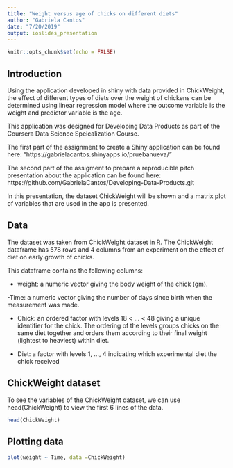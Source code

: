 ---
title: "Weight versus age of chicks on different diets"
author: "Gabriela Cantos"
date: "7/20/2019"
output: ioslides_presentation
---

```{r setup, include=FALSE}
knitr::opts_chunk$set(echo = FALSE)
```

## Introduction

Using the application developed in shiny with data provided in ChickWeight, the effect of different types of diets over the weight of chickens can be determined using linear regression model where the outcome variable is the weight and predictor variable is the age.

This application was designed for Developing Data Products as part of the Coursera Data Science Speicalization Course.

The first part of the assignment to create a Shiny application can be found here: 
"https://gabrielacantos.shinyapps.io/pruebanueva/"

The second part of the assigment to prepare a reproducible pitch presentation about the application can be found here:
https://github.com/GabrielaCantos/Developing-Data-Products.git


In this presentation, the dataset ChickWeight will be shown and a matrix plot of variables that are used in the app is presented.


## Data

 The dataset was taken from ChickWeight dataset in R. The ChickWeight dataframe has 578 rows and 4 columns from an experiment on the effect of diet on early growth of chicks.
 
This dataframe contains the following columns:

- weight: a numeric vector giving the body weight of the chick (gm).

-Time: a numeric vector giving the number of days since birth when the measurement was made.

- Chick: an ordered factor with levels 18 < ... < 48 giving a unique identifier for the chick. The ordering of the levels groups chicks on the same diet together and orders them according to their final weight (lightest to heaviest) within diet.

- Diet:  a factor with levels 1, ..., 4 indicating which experimental diet the chick received 


## ChickWeight dataset 

To see the variables of the ChickWeight dataset, we can use head(ChickWeight) to view the first 6 lines of the data.

```{r cars, echo = TRUE, comment= ""}

head(ChickWeight)

```

## Plotting data


```{r pressure}

plot(weight ~ Time, data =ChickWeight)
```

